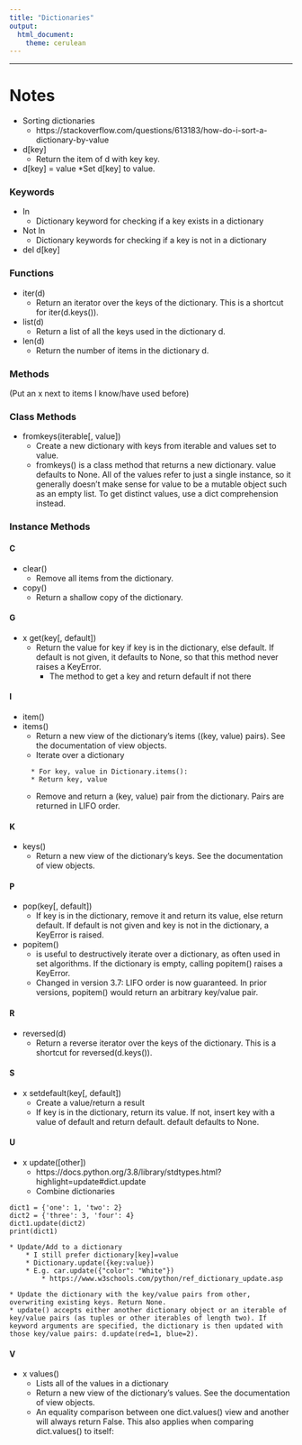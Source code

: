 ```yaml
---
title: "Dictionaries"
output: 
  html_document: 
    theme: cerulean
---
```

    
------------------------------------------------------------------
    
# Notes   
    
* Sorting dictionaries 
  * https://stackoverflow.com/questions/613183/how-do-i-sort-a-dictionary-by-value\ 
  
* d[key] 
  * Return the item of d with key key.  
    
* d[key] = value 
  *Set d[key] to value. 
    
### Keywords  
    
* In
  * Dictionary keyword for checking if a key exists in a dictionary
* Not In
  * Dictionary keywords for checking if a key is not in a dictionary
* del d[key]

### Functions   
    
* iter(d) 
  * Return an iterator over the keys of the dictionary. This is a shortcut for iter(d.keys()). 
* list(d) 
  * Return a list of all the keys used in the dictionary d. 
* len(d) 
  * Return the number of items in the dictionary d. 
  
### Methods   
    
(Put an x next to items I know/have used before)

### Class Methods       
        
* fromkeys(iterable[, value]) 
    * Create a new dictionary with keys from iterable and values set to value. 
    * fromkeys() is a class method that returns a new dictionary. value defaults to None. All of the values refer to just a single instance, so it generally doesn't make sense for value to be a mutable object such as an empty list. To get distinct values, use a dict comprehension instead. 

### Instance Methods        
      
#### C    
    
* clear() 
    * Remove all items from the dictionary. 
* copy() 
    * Return a shallow copy of the dictionary.   
    
#### G    
    
* x get(key[, default]) 
    * Return the value for key if key is in the dictionary, else default. If default is not given, it defaults to None, so that this method never raises a KeyError. 
        * The method to get a key and return default if not there 
        
#### I    
    
* item()      
* items() 
    * Return a new view of the dictionary's items ((key, value) pairs). See the documentation of view objects. 
    * Iterate over a dictionary 
```
    * For key, value in Dictionary.items(): 
    * Return key, value 
```
    * Remove and return a (key, value) pair from the dictionary. Pairs are returned in LIFO order. 

#### K    
    
* keys() 
    * Return a new view of the dictionary's keys. See the documentation of view objects. 
    
  
#### P    
    
  
* pop(key[, default]) 
    * If key is in the dictionary, remove it and return its value, else return default. If default is not given and key is not in the dictionary, a KeyError is raised.     
* popitem() 
    * is useful to destructively iterate over a dictionary, as often used in set algorithms. If the dictionary is empty, calling popitem() raises a KeyError. 
    * Changed in version 3.7: LIFO order is now guaranteed. In prior versions, popitem() would return an arbitrary key/value pair. 

#### R    
    
* reversed(d) 
    * Return a reverse iterator over the keys of the dictionary. This is a shortcut for reversed(d.keys()). 
    
#### S    
* x setdefault(key[, default]) 
    * Create a value/return a result 
    * If key is in the dictionary, return its value. If not, insert key with a value of default and return default. default defaults to None. 
    
#### U    
* x update([other]) 
    * https://docs.python.org/3.8/library/stdtypes.html?highlight=update#dict.update 
    * Combine dictionaries 
    
```
dict1 = {'one': 1, 'two': 2} 
dict2 = {'three': 3, 'four': 4} 
dict1.update(dict2) 
print(dict1) 
```
        
    * Update/Add to a dictionary 
        * I still prefer dictionary[key]=value 
        * Dictionary.update({key:value}) 
        * E.g. car.update({"color": "White"}) 
            * https://www.w3schools.com/python/ref_dictionary_update.asp 
        
    * Update the dictionary with the key/value pairs from other, overwriting existing keys. Return None. 
    * update() accepts either another dictionary object or an iterable of key/value pairs (as tuples or other iterables of length two). If keyword arguments are specified, the dictionary is then updated with those key/value pairs: d.update(red=1, blue=2). 
    
#### V    
* x values() 
    * Lists all of the values in a dictionary 
    * Return a new view of the dictionary's values. See the documentation of view objects. 
    * An equality comparison between one dict.values() view and another will always return False. This also applies when comparing dict.values() to itself: 